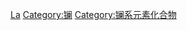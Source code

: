 {{Commonscat|Lanthanum compounds}}

[[Category:依元素分類的化合物|La]]
[[Category:镧|Category:镧]]
[[Category:镧系元素化合物|Category:镧系元素化合物]]